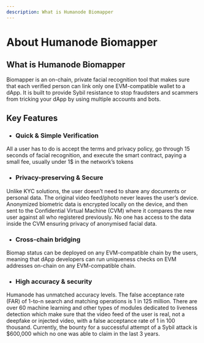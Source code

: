 ```yaml
---
description: What is Humanode Biomapper
---
```



# About Humanode Biomapper

## What is Humanode Biomapper

Biomapper is an on-chain, private facial recognition tool that
makes sure that each verified person can link only one 
EVM-compatible wallet to a dApp. It is built to provide
Sybil resistance to stop fraudsters and scammers from 
tricking your dApp by using multiple accounts and bots.

## Key Features
* ### Quick & Simple Verification

All a user has to do is accept the terms and privacy policy,
go through 15 seconds of facial recognition, and execute the smart contract,
paying a small fee, usually under 1$ in the network’s tokens

* ### Privacy-preserving & Secure

Unlike KYC solutions, the user doesn’t need to share any documents or personal data.
The original video feed/photo never leaves the user’s device.
Anonymized biometric data is encrypted locally on the device,
and then sent to the Confidential Virtual Machine (CVM) where it compares the 
new user against all who registered previously. No one has access to the data
inside the CVM ensuring privacy of anonymised facial data.

* ### Cross-chain bridging

Biomap status can be deployed on any EVM-compatible chain by the users,
meaning that dApp developers can run uniqueness checks on EVM addresses
on-chain on any EVM-compatible chain.

* ### High accuracy & security

Humanode has unmatched accuracy levels. The false acceptance rate (FAR)
of 1-to-n search and matching operations is 1 in 125 million. There are
over 60 machine learning and other types of modules dedicated to liveness
detection which make sure that the video feed of the user is real,
not a deepfake or injected video, with a false acceptance rate of 1 in 100 thousand.
Currently, the bounty for a successful attempt of a Sybil attack is $600,000
which no one was able to claim in the last 3 years.
